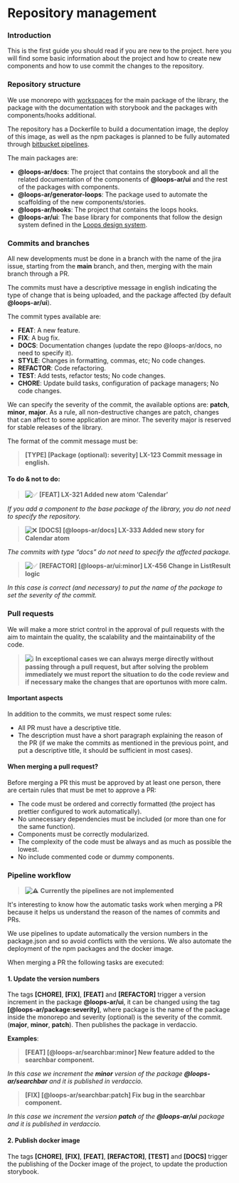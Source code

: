 
<Meta title="2. Guides / Repository management" />

# Repository management

<LoopsMeta readingTime={10} author="Pablo Androetto" />

### Introduction

This is the first guide you should read if you are new to the project. here you will find some basic information about the project and how to create new components and how to use commit the changes to the repository.

### Repository structure

We use monorepo with [workspaces](https://docs.npmjs.com/cli/v7/using-npm/workspaces) for the main package of the library, the package with the documentation with storybook and the packages with components/hooks additional.

The repository has a Dockerfile to build a documentation image, the deploy of this image, as well as the npm packages is planned to be fully automated through [bitbucket pipelines](https://bitbucket.org/product/es/features/pipelines).

The main packages are:

- **@loops-ar/docs**: The project that contains the storybook and all the related documentation of the components of **@loops-ar/ui** and the rest of the packages with components.
- **@loops-ar/generator-loops**: The package used to automate the scaffolding of the new components/stories.
- **@loops-ar/hooks**: The project that contains the loops hooks.
- **@loops-ar/ui**: The base library for components that follow the design system defined in the [Loops design system](https://figma.com/).

### Commits and branches

All new developments must be done in a branch with the name of the jira issue, starting from the **main** branch, and then, merging with the main branch through a PR.

The commits must have a descriptive message in english indicating the type of change that is being uploaded, and the package affected (by default **@loops-ar/ui**).

The commit types available are:

- **FEAT**: A new feature.
- **FIX**: A bug fix.
- **DOCS**: Documentation changes (update the repo @loops-ar/docs, no need to specify it).
- **STYLE**: Changes in formatting, commas, etc; No code changes.
- **REFACTOR**: Code refactoring.
- **TEST**: Add tests, refactor tests; No code changes.
- **CHORE**: Update build tasks, configuration of package managers; No code changes.

We can specify the severity of the commit, the available options are: **patch**, **minor**, **major**. As a rule, all non-destructive changes are patch, changes that can affect to some application are minor. The severity major is reserved for stable releases of the library.

The format of the commit message must be:

> **[TYPE] [Package (optional): severity] LX-123 Commit message in english.**

#### To do & not to do:

> ![✅](https://twemoji.maxcdn.com/16x16/2705.png) **[FEAT] LX-321 Added new atom ‘Calendar’**

_If you add a component to the base package of the library, you do not need to specify the repository._

> ![❌️](https://twemoji.maxcdn.com/16x16/274c.png) **[DOCS] [@loops-ar/docs] LX-333 Added new story for Calendar atom**

_The commits with type “docs” do not need to specify the affected package._

> ![✅](https://twemoji.maxcdn.com/16x16/2705.png) **[REFACTOR] [@loops-ar/ui:minor] LX-456 Change in ListResult logic**

_In this case is correct (and necessary) to put the name of the package to set the severity of the commit._

### Pull requests

We will make a more strict control in the approval of pull requests with the aim to maintain the quality, the scalability and the maintainability of the code.

> ![ℹ️](https://twemoji.maxcdn.com/16x16/2139.png) **In **exceptional** cases we can always merge directly without passing through a pull request, but after solving the problem immediately we must report the situation to do the code review and if necessary make the changes that are oportunos with more calm.**

#### Important aspects

In addition to the commits, we must respect some rules:

- All PR must have a descriptive title.
- The description must have a short paragraph explaining the reason of the PR (if we make the commits as mentioned in the previous point, and put a descriptive title, it should be sufficient in most cases).

#### When merging a pull request?

Before merging a PR this must be approved by at least one person, there are certain rules that must be met to approve a PR:

- The code must be ordered and correctly formatted (the project has prettier configured to work automatically).
- No unnecessary dependencies must be included (or more than one for the same function).
- Components must be correctly modularized.
- The complexity of the code must be always and as much as possible the lowest.
- No include commented code or dummy components.

### Pipeline workflow

<!-- TODO: Remove this comment when the project pipelines are impemented -->

> ![⚠️](https://twemoji.maxcdn.com/16x16/26a0.png) **Currently the pipelines are not implemented**

It's interesting to know how the automatic tasks work when merging a PR because it helps us understand the reason of the names of commits and PRs.

We use pipelines to update automatically the version numbers in the package.json and so avoid conflicts with the versions. We also automate the deployment of the npm packages and the docker image.

When merging a PR the following tasks are executed:

#### 1. Update the version numbers

The tags **[CHORE]**, **[FIX]**, **[FEAT]** and **[REFACTOR]** trigger a version increment in the package **@loops-ar/ui**, it can be changed using the tag **[@loops-ar/package:severity]**, where package is the name of the package inside the monorepo and severity (optional) is the severity of the commit. (**major**, **minor**, **patch**). Then publishes the package in verdaccio.

**Examples**:

> **[FEAT] [@loops-ar/searchbar:minor] New feature added to the searchbar component.**

_In this case we increment the **minor** version of the package **@loops-ar/searchbar** and it is published in verdaccio._

> **[FIX] [@loops-ar/searchbar:patch] Fix bug in the searchbar component.**

_In this case we increment the version **patch** of the **@loops-ar/ui** package and it is published in verdaccio._

#### 2. Publish docker image

The tags **[CHORE]**, **[FIX]**, **[FEAT]**, **[REFACTOR]**, **[TEST]** and **[DOCS]** trigger the publishing of the Docker image of the project, to update the production storybook.
